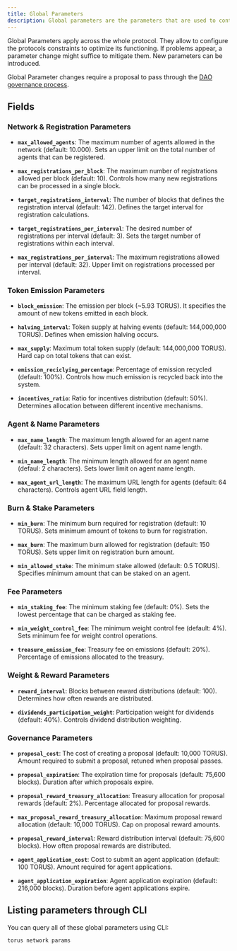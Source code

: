 ```yaml
---
title: Global Parameters
description: Global parameters are the parameters that are used to control the behavior of the Torus blockchain.
---
```


Global Parameters apply across the whole protocol. They allow to configure the protocols constraints to optimize its functioning. If problems appear, a parameter change might suffice to mitigate them. New parameters can be introduced.

Global Parameter changes require a proposal to pass through the [DAO governance process](https://dao.torus.network/proposals).

## Fields

### Network & Registration Parameters

- **`max_allowed_agents`**: The maximum number of agents allowed in the network (default: 10.000). Sets an upper limit on the total number of agents that can be registered.

- **`max_registrations_per_block`**: The maximum number of registrations allowed per block (default: 10). Controls how many new registrations can be processed in a single block.

- **`target_registrations_interval`**: The number of blocks that defines the registration interval (default: 142). Defines the target interval for registration calculations.

- **`target_registrations_per_interval`**: The desired number of registrations per interval (default: 3). Sets the target number of registrations within each interval.

- **`max_registrations_per_interval`**: The maximum registrations allowed per interval (default: 32). Upper limit on registrations processed per interval.

### Token Emission Parameters

- **`block_emission`**: The emission per block (~5.93 TORUS). It specifies the amount of new tokens emitted in each block.

- **`halving_interval`**: Token supply at halving events (default: 144,000,000 TORUS). Defines when emission halving occurs.

- **`max_supply`**: Maximum total token supply (default: 144,000,000 TORUS). Hard cap on total tokens that can exist.

- **`emission_reciclying_percentage`**: Percentage of emission recycled (default: 100%). Controls how much emission is recycled back into the system.

- **`incentives_ratio`**: Ratio for incentives distribution (default: 50%). Determines allocation between different incentive mechanisms.

### Agent & Name Parameters

- **`max_name_length`**: The maximum length allowed for an agent name (default: 32 characters). Sets upper limit on agent name length.

- **`min_name_length`**: The minimum length allowed for an agent name (defaul: 2 characters). Sets lower limit on agent name length.

- **`max_agent_url_length`**: The maximum URL length for agents (default: 64 characters). Controls agent URL field length.

### Burn & Stake Parameters

- **`min_burn`**: The minimum burn required for registration (default: 10 TORUS). Sets minimum amount of tokens to burn for registration.

- **`max_burn`**: The maximum burn allowed for registration (default: 150 TORUS). Sets upper limit on registration burn amount.

- **`min_allowed_stake`**: The minimum stake allowed (default: 0.5 TORUS). Specifies minimum amount that can be staked on an agent.

### Fee Parameters

- **`min_staking_fee`**: The minimum staking fee (default: 0%). Sets the lowest percentage that can be charged as staking fee.

- **`min_weight_control_fee`**: The minimum weight control fee (default: 4%). Sets minimum fee for weight control operations.

- **`treasure_emission_fee`**: Treasury fee on emissions (default: 20%). Percentage of emissions allocated to the treasury.

### Weight & Reward Parameters

- **`reward_interval`**: Blocks between reward distributions (default: 100). Determines how often rewards are distributed.

- **`dividends_participation_weight`**: Participation weight for dividends (default: 40%). Controls dividend distribution weighting.

### Governance Parameters

- **`proposal_cost`**: The cost of creating a proposal (default: 10,000 TORUS). Amount required to submit a proposal, retuned when proposal passes.

- **`proposal_expiration`**: The expiration time for proposals (default: 75,600 blocks). Duration after which proposals expire.

- **`proposal_reward_treasury_allocation`**: Treasury allocation for proposal rewards (default: 2%). Percentage allocated for proposal rewards.

- **`max_proposal_reward_treasury_allocation`**: Maximum proposal reward allocation (default: 10,000 TORUS). Cap on proposal reward amounts.

- **`proposal_reward_interval`**: Reward distribution interval (default: 75,600 blocks). How often proposal rewards are distributed.

- **`agent_application_cost`**: Cost to submit an agent application (default: 100 TORUS). Amount required for agent applications.

- **`agent_application_expiration`**: Agent application expiration (default: 216,000 blocks). Duration before agent applications expire.


## Listing parameters through CLI

You can query all of these global parameters using CLI:

```bash
torus network params
```